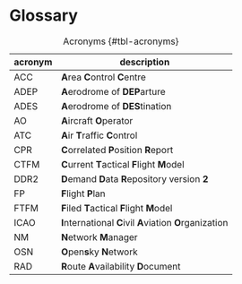 # Glossary {-}


| acronym |  description |
|---------|--------------|
| ACC     |  **A**rea **C**ontrol **C**entre |
| ADEP    |  **A**erodrome of **DEP**arture |
| ADES    |  **A**erodrome of **DES**tination |
| AO      |  **A**ircraft **O**perator |
| ATC     |  **A**ir **T**raffic **C**ontrol |
| CPR     |  **C**orrelated **P**osition **R**eport |
| CTFM    |  **C**urrent **T**actical **F**light **M**odel |
| DDR2    |  **D**emand **D**ata **R**epository version **2** |
| FP      |  **F**light **P**lan |
| FTFM    |  **F**iled **T**actical **F**light **M**odel |
| ICAO    |  **I**nternational **C**ivil **A**viation **O**rganization |
| NM      |  **N**etwork **M**anager |
| OSN     |  **O**pen**s**ky **N**etwork |
| RAD     |  **R**oute **A**vailability **D**ocument |

: Acronyms {#tbl-acronyms}

